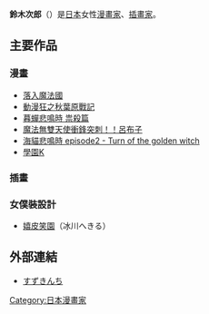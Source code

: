 {{japanese|japanese=鈴木 次郎|kana=すずき じろう|romaji=Suzuki Jirō}}

'''鈴木次郎'''（{{bd||2月14日|catIdx=Suzuki Jirou}}）是[[日本|日本]]女性[[漫畫家|漫畫家]]、[[插畫家|插畫家]]。

== 主要作品 ==
=== 漫畫 ===
* [[落入魔法國|落入魔法國]]
* [[動漫狂之秋葉原戰記|動漫狂之秋葉原戰記]]
* [[暮蟬悲鳴時_祟殺篇|暮蟬悲鳴時 祟殺篇]]
* [[魔法無雙天使衝鋒突刺！！呂布子|魔法無雙天使衝鋒突刺！！呂布子]]
* [[海貓悲鳴時_episode2_-_Turn_of_the_golden_witch|海貓悲鳴時 episode2 - Turn of the golden witch]]
* [[K_(動畫)|學園K]]

=== 插畫 ===

=== 女僕裝設計 ===
* [[嬉皮笑園|嬉皮笑園]]（冰川へきる）

==外部連結==
* [https://web.archive.org/web/20070323124903/http://www2.ttcn.ne.jp/~yakin-dx/ すずきんち]

{{DEFAULTSORT:Suzuki Jirou}}
[[Category:日本漫畫家|Category:日本漫畫家]]
{{ACG-stub}}